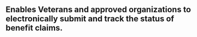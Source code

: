 ## Enables Veterans and approved organizations to electronically submit and track the status of benefit claims.
